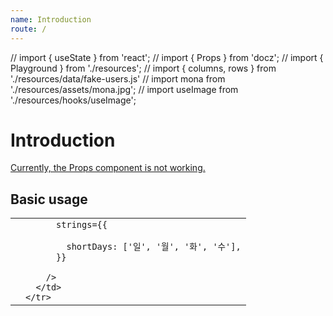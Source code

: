 ```yaml
---
name: Introduction
route: /
---
```



// import { useState } from 'react';
// import { Props } from 'docz';
// import { Playground } from './resources';
// import { columns, rows } from './resources/data/fake-users.js'
// import mona from './resources/assets/mona.jpg';
// import useImage from './resources/hooks/useImage';

# Introduction

<Props of={WindowCalendar} />

[Currently, the Props component is not working.](https://github.com/pedronauck/docz/issues/717)

## Basic usage

<WindowCalendar formatMonthYear='' direction='horizontal' weekHeight={20} weekdaysHeight={20} />

<table>
  <tbody>
    <tr>
      <td>
        <WindowCalendar formatMonthYear='' />
      </td>
      <td>
        <WindowCalendar formatMonthYear='YYYY년 M월'
          weekHeight={40}

          strings={{

            shortDays: ['일', '월', '화', '수'],
          }}

        />
      </td>
    </tr>
  </tbody>
</table>


